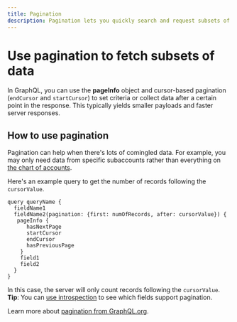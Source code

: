 ```yaml
---
title: Pagination
description: Pagination lets you quickly search and request subsets of data within larger datasets. 
---
```


# Use pagination to fetch subsets of data
In GraphQL, you can use the **pageInfo** object and cursor-based pagination (`endCursor` and `startCursor`) to set criteria or collect data after a certain point in the response. This typically yields smaller payloads and faster server responses.

## How to use pagination

Pagination can help when there's lots of comingled data. For example, you may only need data from specific subaccounts rather than everything on [the chart of accounts](https://developer.intuit.com/app/developer/qbo/docs/concepts).

Here's an example query to get the number of records following the `cursorValue`.

```
query queryName {
  fieldName1
  fieldName2(pagination: {first: numOfRecords, after: cursorValue}) {
   pageInfo {
      hasNextPage
      startCursor
      endCursor
      hasPreviousPage
    }
    field1
    field2
  }
}
```

In this case, the server will only count records following the `cursorValue`. **Tip**: You can [use introspection](./introspection/) to see which fields support pagination.

Learn more about [pagination from GraphQL.org](https://graphql.org/learn/pagination/).